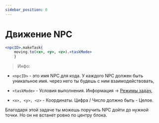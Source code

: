 ```yaml
---
sidebar_position: 0
---
```


# Движение NPC

```jsx
<npcID>.makeTask{
    moving.to(<x>, <y>, <z>).<taskMode>
    }
```
> Инфо:

- `<npcID>` - это имя NPC для кода. У каждого NPC должен быть уникальное имя. через него ты будешь с ним взаимодействовать,

- `<taskMode>` - Условия выполнения. Информация -> [Режимы задач](../extra/taskMode),

- `<x>, <y>, <z>` - Координаты. Цифра / Число должно быть - Целое.

Благодаря этой задаче ты можешь поручить NPC дойти до нужной точки. Но он не встанет ровно по центру блока.
